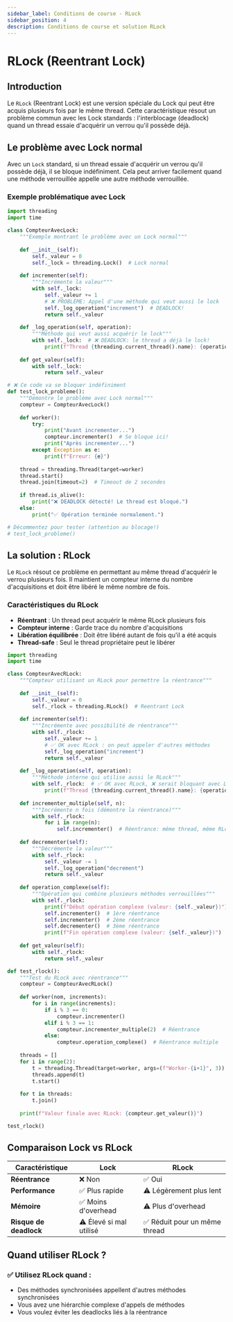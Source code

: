 ```yaml
---
sidebar_label: Conditions de course - RLock
sidebar_position: 4
description: Conditions de course et solution RLock
---
```


# RLock (Reentrant Lock)

## Introduction

Le `RLock` (Reentrant Lock) est une version spéciale du Lock qui peut être
acquis plusieurs fois par le même thread. Cette caractéristique résout un
problème commun avec les Lock standards : l'interblocage (deadlock) quand un
thread essaie d'acquérir un verrou qu'il possède déjà.

## Le problème avec Lock normal

Avec un `Lock` standard, si un thread essaie d'acquérir un verrou qu'il possède
déjà, il se bloque indéfiniment. Cela peut arriver facilement quand une méthode
verrouillée appelle une autre méthode verrouillée.

### Exemple problématique avec Lock

```python
import threading
import time

class CompteurAvecLock:
    """Exemple montrant le problème avec un Lock normal"""
    
    def __init__(self):
        self._valeur = 0
        self._lock = threading.Lock()  # Lock normal
    
    def incrementer(self):
        """Incrémente la valeur"""
        with self._lock:
            self._valeur += 1
            # ❌ PROBLÈME: Appel d'une méthode qui veut aussi le lock
            self._log_operation("increment")  # DEADLOCK!
            return self._valeur
    
    def _log_operation(self, operation):
        """Méthode qui veut aussi acquérir le lock"""
        with self._lock:  # ❌ DEADLOCK: le thread a déjà le lock!
            print(f"Thread {threading.current_thread().name}: {operation} -> {self._valeur}")
    
    def get_valeur(self):
        with self._lock:
            return self._valeur

# ❌ Ce code va se bloquer indéfiniment
def test_lock_probleme():
    """Démontre le problème avec Lock normal"""
    compteur = CompteurAvecLock()
    
    def worker():
        try:
            print("Avant incrementer...")
            compteur.incrementer()  # Se bloque ici!
            print("Après incrementer...")
        except Exception as e:
            print(f"Erreur: {e}")
    
    thread = threading.Thread(target=worker)
    thread.start()
    thread.join(timeout=2)  # Timeout de 2 secondes
    
    if thread.is_alive():
        print("❌ DEADLOCK détecté! Le thread est bloqué.")
    else:
        print("✅ Opération terminée normalement.")

# Décommentez pour tester (attention au blocage!)
# test_lock_probleme()
```

## La solution : RLock

Le `RLock` résout ce problème en permettant au même thread d'acquérir le verrou
plusieurs fois. Il maintient un compteur interne du nombre d'acquisitions et
doit être libéré le même nombre de fois.

### Caractéristiques du RLock

- **Réentrant** : Un thread peut acquérir le même RLock plusieurs fois
- **Compteur interne** : Garde trace du nombre d'acquisitions
- **Libération équilibrée** : Doit être libéré autant de fois qu'il a été acquis
- **Thread-safe** : Seul le thread propriétaire peut le libérer

```python
import threading
import time

class CompteurAvecRLock:
    """Compteur utilisant un RLock pour permettre la réentrance"""
    
    def __init__(self):
        self._valeur = 0
        self._rlock = threading.RLock()  # Reentrant Lock
    
    def incrementer(self):
        """Incrémente avec possibilité de réentrance"""
        with self._rlock:
            self._valeur += 1
            # ✅ OK avec RLock : on peut appeler d'autres méthodes
            self._log_operation("increment")
            return self._valeur
    
    def _log_operation(self, operation):
        """Méthode interne qui utilise aussi le RLock"""
        with self._rlock:  # ✅ OK avec RLock, ❌ serait bloquant avec Lock normal
            print(f"Thread {threading.current_thread().name}: {operation} -> {self._valeur}")
    
    def incrementer_multiple(self, n):
        """Incrémente n fois (démontre la réentrance)"""
        with self._rlock:
            for i in range(n):
                self.incrementer()  # Réentrance: même thread, même RLock
    
    def decrementer(self):
        """Décrémente la valeur"""
        with self._rlock:
            self._valeur -= 1
            self._log_operation("decrement")
            return self._valeur
    
    def operation_complexe(self):
        """Opération qui combine plusieurs méthodes verrouillées"""
        with self._rlock:
            print(f"Début opération complexe (valeur: {self._valeur})")
            self.incrementer()  # 1ère réentrance
            self.incrementer()  # 2ème réentrance
            self.decrementer()  # 3ème réentrance
            print(f"Fin opération complexe (valeur: {self._valeur})")
    
    def get_valeur(self):
        with self._rlock:
            return self._valeur

def test_rlock():
    """Test du RLock avec réentrance"""
    compteur = CompteurAvecRLock()
    
    def worker(nom, increments):
        for i in range(increments):
            if i % 3 == 0:
                compteur.incrementer()
            elif i % 3 == 1:
                compteur.incrementer_multiple(2)  # Réentrance
            else:
                compteur.operation_complexe()  # Réentrance multiple
    
    threads = []
    for i in range(2):
        t = threading.Thread(target=worker, args=(f"Worker-{i+1}", 3))
        threads.append(t)
        t.start()
    
    for t in threads:
        t.join()
    
    print(f"Valeur finale avec RLock: {compteur.get_valeur()}")

test_rlock()
```

## Comparaison Lock vs RLock

| Caractéristique | Lock | RLock |
|-----------------|------|-------|
| **Réentrance** | ❌ Non | ✅ Oui |
| **Performance** | ✅ Plus rapide | ⚠️ Légèrement plus lent |
| **Mémoire** | ✅ Moins d'overhead | ⚠️ Plus d'overhead |
| **Risque de deadlock** | ⚠️ Élevé si mal utilisé | ✅ Réduit pour un même thread |


## Quand utiliser RLock ?

### ✅ Utilisez RLock quand :
- Des méthodes synchronisées appellent d'autres méthodes synchronisées
- Vous avez une hiérarchie complexe d'appels de méthodes
- Vous voulez éviter les deadlocks liés à la réentrance
